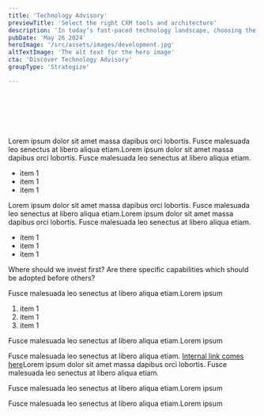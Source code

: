 ```yaml
---
title: 'Technology Advisory'
previewTitle: 'Select the right CXM tools and architecture'
description: 'In today’s fast-paced technology landscape, choosing the right tools can be challenging. We help you build a CXM ecosystem that fits your needs, without any vendor bias.'
pubDate: 'May 26 2024'
heroImage: '/src/assets/images/development.jpg'
altTextImage: 'The alt text for the hero image'
cta: 'Discover Technology Advisory'
groupType: 'Strategize'

---
```


<HeroHeader 
	headline={frontmatter.title}
    text={frontmatter.description}
    backgroundImage={frontmatter.heroImage} >	
	<Customers headline="Customers we advised on technology">
		<Image src={kbc} alt="" class="h-10 w-auto"/>
		<Image src={mediafin} alt="" class="h-10 w-auto"/>
		<Image src={leuven} alt="" class="h-10 w-auto"/>
		<Image src={oecd} alt="" class="h-10 w-auto"/>
		<Image src={deceuninck} alt="" class="h-10 w-auto"/>
	</Customers> 
</HeroHeader>

<TeaserWithImage 
	headline="Make technology choices for the coming decade"
	description="
		<p>Choosing the right technology today can significantly impact your business’s success tomorrow. More than ever, it's essential to ensure your technology ecosystem is <strong>adaptable and resilient</strong> to change.</p>
		<p>Using our <a href='/en/blog/making-sense-of-composability'>CXM Reference Framework</a>, we put forward a structured and <strong>forward-thinking</strong> approach to help you build a CXM ecosystem that is able to grow along with your business.</p>">
	<Image src={referenceframework} alt="" width={1024} class="rounded-xl" />
</TeaserWithImage>

<TilesContainer 
    headline="Approach and techniques"
    description="
    	<p>Too often, technology is evaluated by ticking feature checkboxes and comparing pricing models. Decisions made in such a context aren’t grounded in reality and have suboptimal <strong>return on investment</strong> (ROI).</p>
    	<p>Therefore, it's essential to start from the your CX vision, your business goals and your domain-specific processes and work towards an architectural vision, technology choices and eventually implementation. This approach improves the value of the chosen technologies.</p>
    ">
    <SmallTile 
		headline="Identify CX vision"
		description="Get a clear view on your CX strategy & business goals<br /><br /><mark>Benefits Mapping workshop</mark>">
    </SmallTile>
    <SmallTile 
		headline="Map content processes"
		description="Inspect your content lifecycle and delivery channels<br /><br /><mark>Business process workshop</mark>">
    </SmallTile>
    <SmallTile 
		headline="Define architecture"
		description="Define key capabilities aligning with your objectives<br /><br /><mark>AmeXio CXM Reference Framework</mark>">
    </SmallTile>
    <SmallTile 
		headline="Recommend technology"
		description="Define architecture & technology, mapping to identified capabilities<br /><br /><mark>Vendor assessment</mark>">
    </SmallTile>
    <div slot="bg-image" class="absolute -z-10 w-[250%] md:w-[1240px] h-[1000px] -right-3/4 sm:-right-full lg:-right-1/3 -bottom-20 md:-top-20 bg-contain bg-no-repeat">
      <Image loading="lazy" src={slant} alt="" />
    </div>
</TilesContainer>

<TeaserWithImage
	align="left"
	headline="The technology market keeps evolving"
	description="
		<p>In recent years, the content management market has undergone considerable shifts, driven by trends such as low-code platforms, channel-agnostic content, cloud/SaaS adoption and AI capabilities.</p>
		<p>Next to that, there is the continuous drive for more flexibility and agility: <strong>Composability</strong> gives organizations the ability to compose their own Digital Experience Platform (DXP) using a best-of-breed mindset. It involves an increased use of Microservices, API’s, Cloud-native solutions, and Headless content delivery (<a href='https://machalliance.org/mach-technology'>MACH</a>). Although this pattern can provide real business value, it’s not equally applicable to all use cases. It is highly dependent on the specific business needs, content management and delivery scenarios and the way your organization is structured.</p>
		<p>These trends have a substantial impact on your CXM ecosystem. With our Technology Advisory service, we help you to get a grip on what the market is offering, and to look at solutions fitting <strong>your unique needs and context</strong>.</p>
	">
	<Image src={shifts} alt="" width={796} class="rounded-xl" />
</TeaserWithImage>

<Faq headline="Questions we usually get">
	<FaqQuestion
		headline="What are key the capabilities of a modern CXM ecosystem?"
		headlineTag="h3"> 
		<p>Lorem ipsum dolor sit amet massa dapibus orci lobortis. Fusce malesuada leo senectus at libero aliqua etiam.Lorem ipsum dolor sit amet massa dapibus orci lobortis. Fusce malesuada leo senectus at libero aliqua etiam.</p>
    	<ul> 
			<li>item 1</li>
			<li>item 1</li>
			<li>item 1</li>
		</ul>
	</FaqQuestion>
	<FaqQuestion
		headline="Should we go for an integrated all-in-one solution, or is a composable stack more suited?"
		headlineTag="h3"> 
		<p>Lorem ipsum dolor sit amet massa dapibus orci lobortis. Fusce malesuada leo senectus at libero aliqua etiam.Lorem ipsum dolor sit amet massa dapibus orci lobortis. Fusce malesuada leo senectus at libero aliqua etiam.</p>
    	<ul> 
			<li>item 1</li>
			<li>item 1</li>
			<li>item 1</li>
		</ul>
	</FaqQuestion>
	<FaqQuestion 
		headline="Is a composable architecture suitable for our business, given our limited IT capacity?">
		<p>Where should we invest first? Are there specific capabilities which should be adopted before others?</p>
	</FaqQuestion>
	<FaqQuestion 
		headline="How can we prevent vendor lock-in?" >
		<p>Fusce malesuada leo senectus at libero aliqua etiam.Lorem ipsum</p>
    	<ol> 
			<li>item 1</li>
			<li>item 1</li>
			<li>item 1</li>
		</ol>
	</FaqQuestion>
	<FaqQuestion 
		headline="How can we limit fragmentation in our technology landscape?">
		<p>Fusce malesuada leo senectus at libero aliqua etiam.Lorem ipsum</p>
	</FaqQuestion>
	<FaqQuestion 
		headline="Should we adopt a headless-only CMS? What are the implications?"
		headlineTag="h3" >
		<p>Fusce malesuada leo senectus at libero aliqua etiam. <a href="#internal link">Internal link comes here</a>Lorem ipsum dolor sit amet massa dapibus orci lobortis. Fusce malesuada leo senectus at libero aliqua etiam.</p>
	</FaqQuestion>
	<FaqQuestion 
		headline="Can you help us with defining a roadmap for implementation and roll-out?">
		<p>Fusce malesuada leo senectus at libero aliqua etiam.Lorem ipsum</p>
	</FaqQuestion>
	<FaqQuestion 
		headline="How can we calculate total cost-of-ownership?">
		<p>Fusce malesuada leo senectus at libero aliqua etiam.Lorem ipsum</p>
	</FaqQuestion>
</Faq>
